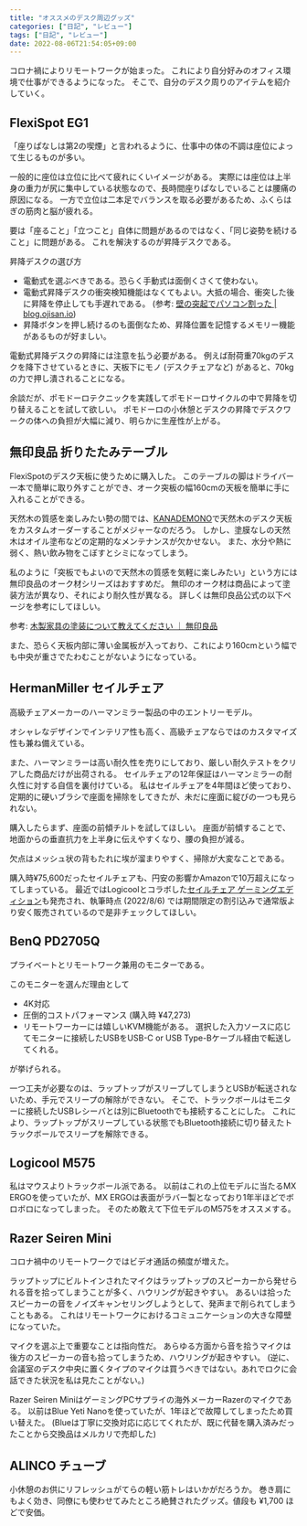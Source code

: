 ```yaml
---
title: "オススメのデスク周辺グッズ"
categories: ["日記", "レビュー"]
tags: ["日記", "レビュー"]
date: 2022-08-06T21:54:05+09:00
---
```


コロナ禍によりリモートワークが始まった。
これにより自分好みのオフィス環境で仕事ができるようになった。
そこで、自分のデスク周りのアイテムを紹介していく。

## FlexiSpot EG1

「座りぱなしは第2の喫煙」と言われるように、仕事中の体の不調は座位によって生じるものが多い。

一般的に座位は立位に比べて疲れにくいイメージがある。
実際には座位は上半身の重力が尻に集中している状態なので、長時間座りぱなしでいることは腰痛の原因になる。
一方で立位は二本足でバランスを取る必要があるため、ふくらはぎの筋肉と脳が疲れる。

要は「座ること」「立つこと」自体に問題があるのではなく、「同じ姿勢を続けること」に問題がある。
これを解決するのが昇降デスクである。

昇降デスクの選び方

- 電動式を選ぶべきである。恐らく手動式は面倒くさくて使わない。
- 電動式昇降デスクの衝突検知機能はなくてもよい。大抵の場合、衝突した後に昇降を停止しても手遅れである。
  (参考: [壁の突起でパソコン割った | blog.ojisan.io](https://blog.ojisan.io/wall-break-my-pc/))
- 昇降ボタンを押し続けるのも面倒なため、昇降位置を記憶するメモリー機能があるものが好ましい。

電動式昇降デスクの昇降には注意を払う必要がある。
例えば耐荷重70kgのデスクを降下させているときに、天板下にモノ (デスクチェアなど) があると、70kgの力で押し潰されることになる。

余談だが、ポモドーロテクニックを実践してポモドーロサイクルの中で昇降を切り替えることを試して欲しい。
ポモドーロの小休憩とデスクの昇降でデスクワークの体への負担が大幅に減り、明らかに生産性が上がる。

## 無印良品 折りたたみテーブル

FlexiSpotのデスク天板に使うために購入した。
このテーブルの脚はドライバー一本で簡単に取り外すことができ、オーク突板の幅160cmの天板を簡単に手に入れることができる。

天然木の質感を楽しみたい勢の間では、[KANADEMONO](https://kanademono.design)で天然木のデスク天板をカスタムオーダーすることがメジャーなのだろう。
しかし、塗膜なしの天然木はオイル塗布などの定期的なメンテナンスが欠かせない。
また、水分や熱に弱く、熱い飲み物をこぼすとシミになってしまう。

私のように「突板でもよいので天然木の質感を気軽に楽しみたい」という方には無印良品のオーク材シリーズはおすすめだ。
無印のオーク材は商品によって塗装方法が異なり、それにより耐久性が異なる。
詳しくは無印良品公式の以下ページを参考にしてほしい。

参考: [木製家具の塗装について教えてください ｜ 無印良品](https://www.muji.net/mt/contact/more/028130.html)

また、恐らく天板内部に薄い金属板が入っており、これにより160cmという幅でも中央が重さでたわむことがないようになっている。

## HermanMiller セイルチェア

高級チェアメーカーのハーマンミラー製品の中のエントリーモデル。

オシャレなデザインでインテリア性も高く、高級チェアならではのカスタマイズ性も兼ね備えている。

また、ハーマンミラーは高い耐久性を売りにしており、厳しい耐久テストをクリアした商品だけが出荷される。
セイルチェアの12年保証はハーマンミラーの耐久性に対する自信を裏付けている。
私はセイルチェアを4年間ほど使っており、定期的に硬いブラシで座面を掃除をしてきたが、未だに座面に綻びの一つも見られない。

購入したらまず、座面の前傾チルトを試してほしい。
座面が前傾することで、地面からの垂直抗力を上半身に伝えやすくなり、腰の負担が減る。

欠点はメッシュ状の背もたれに埃が溜まりやすく、掃除が大変なことである。

購入時¥75,600だったセイルチェアも、円安の影響かAmazonで10万超えになってしまっている。
最近ではLogicoolとコラボした[セイルチェア ゲーミングエディション](https://jpgaming.hermanmiller.com/products/sayl-chair-red)も発売され、執筆時点 (2022/8/6) では期間限定の割引込みで通常版より安く販売されているので是非チェックしてほしい。

## BenQ PD2705Q

プライベートとリモートワーク兼用のモニターである。

このモニターを選んだ理由として

- 4K対応
- 圧倒的コストパフォーマンス (購入時 ¥47,273)
- リモートワーカーには嬉しいKVM機能がある。
  選択した入力ソースに応じてモニターに接続したUSBをUSB-C or USB Type-Bケーブル経由で転送してくれる。

が挙げられる。

一つ工夫が必要なのは、ラップトップがスリープしてしまうとUSBが転送されないため、手元でスリープの解除ができない。
そこで、トラックボールはモニターに接続したUSBレシーバとは別にBluetoothでも接続することにした。
これにより、ラップトップがスリープしている状態でもBluetooth接続に切り替えたトラックボールでスリープを解除できる。

## Logicool M575

私はマウスよりトラックボール派である。
以前はこれの上位モデルに当たるMX ERGOを使っていたが、MX ERGOは表面がラバー製となっており1年半ほどでボロボロになってしまった。
そのため敢えて下位モデルのM575をオススメする。

## Razer Seiren Mini

コロナ禍中のリモートワークではビデオ通話の頻度が増えた。

ラップトップにビルトインされたマイクはラップトップのスピーカーから発せられる音を拾ってしまうことが多く、ハウリングが起きやすい。
あるいは拾ったスピーカーの音をノイズキャンセリングしようとして、発声まで削られてしまうこともある。
これはリモートワークにおけるコミュニケーションの大きな障壁になっていた。

マイクを選ぶ上で重要なことは指向性だ。
あらゆる方面から音を拾うマイクは後方のスピーカーの音も拾ってしまうため、ハウリングが起きやすい。
(逆に、会議室のデスク中央に置くタイプのマイクは買うべきではない。あれでロクに会話できた状況を私は見たことがない。)

Razer Seiren MiniはゲーミングPCサプライの海外メーカーRazerのマイクである。
以前はBlue Yeti Nanoを使っていたが、1年ほどで故障してしまったため買い替えた。
(Blueは丁寧に交換対応に応じてくれたが、既に代替を購入済みだったことから交換品はメルカリで売却した)

## ALINCO チューブ

小休憩のお供にリフレッシュがてらの軽い筋トレはいかがだろうか。
巻き肩にもよく効き、同僚にも使わせてみたところ絶賛されたグッズ。値段も ¥1,700 ほどで安価。
